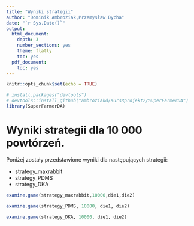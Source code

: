 ```yaml
---
title: "Wyniki strategii"
author: "Dominik Ambroziak,Przemysław Dycha"
date: "`r Sys.Date()`"
output:
  html_document:
    depth: 3
    number_sections: yes
    theme: flatly
    toc: yes
  pdf_document:
    toc: yes
---
```

```r
knitr::opts_chunk$set(echo = TRUE)
```



```r
# install.packages("devtools")
# devtools::install_github("ambroziakd/KursRprojekt2/SuperFarmerDA")
library(SuperFarmerDA)
```

# Wyniki strategii dla 10 000 powtórzeń.

Poniżej zostały przedstawione wyniki dla następujących strategii:

- strategy_maxrabbit
- strategy_PDMS
- strategy_DKA

```r
examine.game(strategy_maxrabbit,10000,die1,die2)
```

```r
examine.game(strategy_PDMS, 10000, die1, die2)
```


```r
examine.game(strategy_DKA, 10000, die1, die2)
```

